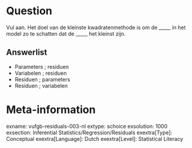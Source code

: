 Question
========
  
Vul aan. Het doel van de kleinste kwadratenmethode is om de _____ in het model zo te schatten dat de _____ het kleinst zijn.
  
Answerlist
----------
* Parameters ; residuen
* Variabelen ; residuen
* Residuen ; parameters
*	Residuen ; variabelen

Meta-information
================
exname: vufgb-residuals-003-nl
extype: schoice
exsolution: 1000
exsection: Inferential Statistics/Regression/Residuals
exextra[Type]: Conceptual
exextra[Language]: Dutch
exextra[Level]: Statistical Literacy
